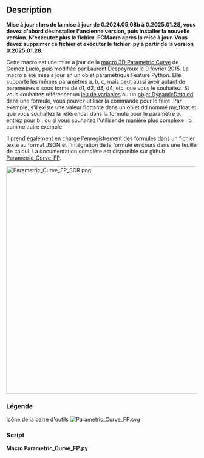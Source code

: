 <languages/>

{{Macro/fr
|Name=Macro Parametric_Curve_FP
|Icon=Parametric_Curve_FP.svg
|Description=Amélioration de la Macro 3D Parametric Curve mais avec de nouvelles fonctionnalités. Créer un objet Feature Python, l'intégration de feuilles de calcul et de JSON, des paramètres étendus. <br/>Prend en charge les mêmes paramètres a, b, c, mais peut également avoir autant de paramètres d sous la forme de d1, d2, d3, d4, etc. que vous le souhaitez.<br/>Prend également en charge l'enregistrement des formules dans un fichier texte au format JSON et la prise en charge de l'intégration dans une feuille de calcul de la formule en cours.<br/>La documentation complète peut être trouvée [https://github.com/mwganson/Parametric_Curve_FP Documentation complète sur Github Parametric_Curve_FP].  
|Author=TheMarkster
|Version=2025.01.28
|Date=2025-01-28
|FCVersion=1.0
|Download=[https://wiki.freecadweb.org/images/5/59/Parametric_Curve_FP.svg Icône de la barre d'outils]
|SeeAlso=[[Macro_3D_Parametric_Curve/fr|Macro 3D Parametric Curve]]
|Links=[https://github.com/mwganson/Parametric_Curve_FP Documentation complète sur Github]
}}

== Description ==

'''Mise à jour : lors de la mise à jour de 0.2024.05.08b à 0.2025.01.28, vous devez d'abord désinstaller l'ancienne version, puis installer la nouvelle version. N'exécutez plus le fichier .FCMacro après la mise à jour. Vous devez supprimer ce fichier et exécuter le fichier .py à partir de la version 0.2025.01.28.'''

Cette macro est une mise à jour de la [[Macro_3D_Parametric_Curve/fr|macro 3D Parametric Curve]] de Gomez Lucio, puis modifiée par Laurent Despeyroux le 9 février 2015. La macro a été mise à jour en un objet paramétrique Feature Python. Elle supporte les mêmes paramètres a, b, c, mais peut aussi avoir autant de paramètres d sous forme de d1, d2, d3, d4, etc. que vous le souhaitez. Si vous souhaitez référencer un [[Std_VarSet/fr|jeu de variables]] ou un [[DynamicData_Workbench/fr|objet DynamicData dd]] dans une formule, vous pouvez utiliser la commande {{Incode|fc(expr)}} pour le faire. Par exemple, s'il existe une valeur flottante dans un objet dd nommé my_float et que vous souhaitez la référencer dans la formule pour le paramètre b, entrez pour b : {{Incode|fc(dd.my_float)}} ou si vous souhaitez l'utiliser de manière plus complexe : b : {{Incode|fc(dd.my_float) * a + pi}} comme autre exemple.

Il prend également en charge l'enregistrement des formules dans un fichier texte au format JSON et l'intégration de la formule en cours dans une feuille de calcul. La documentation complète est disponible sur github [https://github.com/mwganson/Parametric_Curve_FP Parametric_Curve_FP].

[[File:Parametric_Curve_FP_SCR.png|600px]]
{{Caption|Capture d'écran de Parametric_Curve_FP}}

<span id="Legend"></span>
=== Légende ===

{{Codeextralink|https://gist.github.com/mwganson/473920ad317fb2dc3e37638112874e2a/raw/e030c87aebfd1c45f85de0ba53a8bab22029bd79/Parametric_Curve_FP.py|Parametric_Curve_FP.py}}

Icône de la barre d'outils
[[Image:Parametric_Curve_FP.svg]]

=== Script ===

'''Macro Parametric_Curve_FP.py'''

{{CodeDownload|https://gist.github.com/mwganson/473920ad317fb2dc3e37638112874e2a|Parametric_Curve_FP.py}}